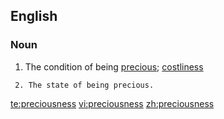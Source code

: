 ==English==

===Noun===
{{en-noun|-}}

# The condition of being [[precious]]; [[costliness]]
  2. The state of being precious.{{en-proper noun}}

[[te:preciousness]]
[[vi:preciousness]]
[[zh:preciousness]]